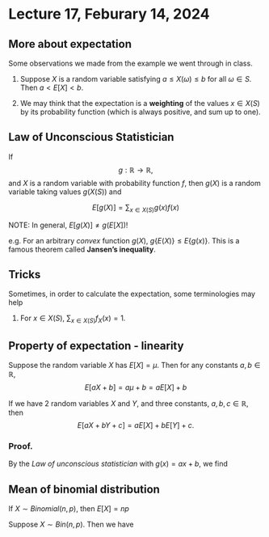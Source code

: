 # Lecture 17, Feburary 14, 2024

## More about expectation

Some observations we made from the example we went through in class.

1. Suppose $X$ is a random variable satisfying $a \le X(\omega) \le b$ for all $\omega \in S$. Then $a<E[X]<b$.

2. We may think that the expectation is a **weighting** of the values $x\in X(S)$ by its probability function (which is always positive, and sum up to one).

## Law of Unconscious Statistician

If
$$
g: {\mathbb R} \to {\mathbb R},
$$
and $X$ is a random variable with probability function $f$, then $g(X)$ is a random variable taking values $g(X(S))$ and

$$
E[g(X)] = \sum_{x \in X(S)} g(x) f(x)
$$

NOTE: In general, $E[g(X)]\ne g(E[X])$! 

  e.g. For an arbitrary *convex* function $g(X)$, $g\{E(X)\} \le E\{g(x)\}$. This is a famous theorem called **Jansen's inequality**.
  
## Tricks

Sometimes, in order to calculate the expectation, some terminologies may help

1. For $x\in X(S)$, $\sum_{x\in X(S)} f_X(x)=1$.

## Property of expectation - linearity

Suppose the random variable $X$ has $E[X]=\mu$. Then for any constants $a,b\in\mathbb{R}$, 
$$ E[aX+b]= a \mu + b = a E[X]+b$$

If we have 2 random variables $X$ and $Y$, and three constants, $a,b,c\in \mathbb{R}$, then
$$
  E[aX+bY + c] = aE[X] + bE[Y] +c.
$$

### Proof.

::: {.proof }
By the *Law of unconscious statistician* with $g(x)=ax+b$, we find
\begin{align*}
E[aX+b] &=\sum_{x\in X(S)} (ax+b) f(x)\\
& = a \cdot  \sum_{x\in X(S)} x f(x) + b  \cdot \sum_{x\in X(S)} f(x) \\
&= a\cdot  E[X]  + b \cdot 1
\end{align*}
:::

## Mean of binomial distribution
If $X \sim Binomial(n,p)$, then $E[X] = np$


::: {.proof }
Suppose $X \sim Bin(n,p)$. Then we have
\begin{align*}
E[X] &= \sum_{x=0}^n x\cdot \binom{n}{x}  p^x (1-p)^{n-x}\\
&= \sum_{x=1}^n x\cdot \frac{n!}{(n-x)!x!} \cdot p^x (1-p)^{n-x}\\
&= \sum_{x=1}^n \frac{x}{x(x-1)!} \frac{n(n-1)!}{(n-x)!} p p^{x-1} (1-p)^{n-x}\\
&= \sum_{x=1}^n \frac{1}{(x-1)!}\frac{n(n-1)!}{(n-x-1+1)!} p p^{x-1} (1-p)^{n-x-1+1}\\
&= np \sum_{x=1}^n \frac{1}{(x-1)!}\frac{(n-1)!}{((n-1)-(x-1))! (x-1)!} p\cdot p^{x-1} (1-p)^{(n-1)-(x-1)}\\
&= np \; \underbrace{\sum_{y=0}^{n-1} \frac{(n-1)!}{((n-1)-y)! y!} \cdot p^{y} (1-p)^{(n-1)-y}}_{=1\text{b/c sum of PF of bin(n-1,p). is 1}}\\
&= np
\end{align*}
:::
